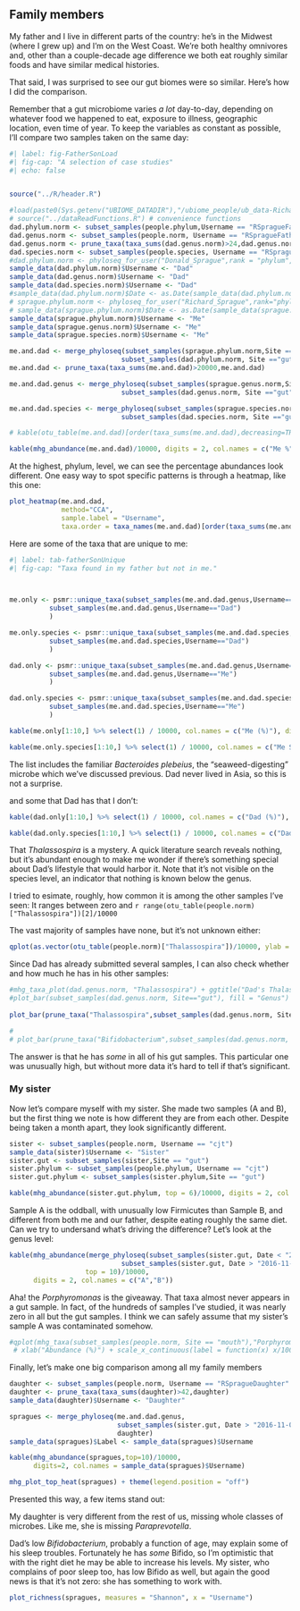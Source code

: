 ## Family members

My father and I live in different parts of the country: he's in the Midwest (where I grew up) and I'm on the West Coast. We're both healthy omnivores and, other than a couple-decade age difference we both eat roughly similar foods and have similar medical histories.

That said, I was surprised to see our gut biomes were so similar. Here's how I did the comparison.

Remember that a gut microbiome varies *a lot* day-to-day, depending on whatever food we happened to eat, exposure to illness, geographic location, even time of year. To keep the variables as constant as possible, I'll compare two samples taken on the same day:

```r
#| label: fig-FatherSonLoad
#| fig-cap: "A selection of case studies"
#| echo: false


source("../R/header.R")

```




```r

#load(paste0(Sys.getenv("UBIOME_DATADIR"),"/ubiome_people/ub_data-Richard_Sprague/derived/spragueAllRanks.RData"))
# source("../dataReadFunctions.R") # convenience functions
dad.phylum.norm <- subset_samples(people.phylum,Username == "RSpragueFather")
dad.genus.norm <- subset_samples(people.norm, Username == "RSpragueFather")
dad.genus.norm <- prune_taxa(taxa_sums(dad.genus.norm)>24,dad.genus.norm)
dad.species.norm <- subset_samples(people.species, Username == "RSpragueFather")
#dad.phylum.norm <- phyloseq_for_user("Donald_Sprague",rank = "phylum", count.normalized = TRUE)
sample_data(dad.phylum.norm)$Username <- "Dad"
sample_data(dad.genus.norm)$Username <- "Dad"
sample_data(dad.species.norm)$Username <- "Dad"
#sample_data(dad.phylum.norm)$Date <- as.Date(sample_data(dad.phylum.norm)$Date, origin = "1899-12-30")
# sprague.phylum.norm <- phyloseq_for_user("Richard_Sprague",rank="phylum",count.normalized = TRUE)
# sample_data(sprague.phylum.norm)$Date <- as.Date(sample_data(sprague.phylum.norm)$Date, origin = "1899-12-30")
sample_data(sprague.phylum.norm)$Username <- "Me"
sample_data(sprague.genus.norm)$Username <- "Me"
sample_data(sprague.species.norm)$Username <- "Me"

me.and.dad <- merge_phyloseq(subset_samples(sprague.phylum.norm,Site == "gut" & Date=="2016-08-08"),
                            subset_samples(dad.phylum.norm, Site =="gut" & Date == "2016-08-08"))
me.and.dad <- prune_taxa(taxa_sums(me.and.dad)>20000,me.and.dad)

me.and.dad.genus <- merge_phyloseq(subset_samples(sprague.genus.norm,Site == "gut" & Date=="2016-08-08"),
                            subset_samples(dad.genus.norm, Site =="gut" & Date == "2016-08-08"))

me.and.dad.species <- merge_phyloseq(subset_samples(sprague.species.norm,Site == "gut" & Date=="2016-08-08"),
                            subset_samples(dad.species.norm, Site =="gut" & Date == "2016-08-08"))

# kable(otu_table(me.and.dad)[order(taxa_sums(me.and.dad),decreasing=TRUE)]/10000, digits = 2,col.names = c("Dad %", "Me %"))

kable(mhg_abundance(me.and.dad)/10000, digits = 2, col.names = c("Me %", "Dad %"))

```

At the highest, phylum, level, we can see the percentage abundances look different. One easy way to spot specific patterns is through a heatmap, like this one:


```r
plot_heatmap(me.and.dad,
             method="CCA",
             sample.label = "Username",
             taxa.order = taxa_names(me.and.dad)[order(taxa_sums(me.and.dad),decreasing=FALSE)]) + theme(legend.position = "right")


```

Here are some of the taxa that are unique to me:

```r
#| label: tab-fatherSonUnique
#| fig-cap: "Taxa found in my father but not in me."



me.only <- psmr::unique_taxa(subset_samples(me.and.dad.genus,Username=="Me"),
          subset_samples(me.and.dad.genus,Username=="Dad")
          )

me.only.species <- psmr::unique_taxa(subset_samples(me.and.dad.species,Username=="Me"),
          subset_samples(me.and.dad.species,Username=="Dad")
          )

dad.only <- psmr::unique_taxa(subset_samples(me.and.dad.genus,Username=="Dad"),
          subset_samples(me.and.dad.genus,Username=="Me")
          )

dad.only.species <- psmr::unique_taxa(subset_samples(me.and.dad.species,Username=="Dad"),
          subset_samples(me.and.dad.species,Username=="Me")
          )

kable(me.only[1:10,] %>% select(1) / 10000, col.names = c("Me (%)"), digits = 2)

kable(me.only.species[1:10,] %>% select(1) / 10000, col.names = c("Me Species(%)"), digits = 2)
```

The list includes the familiar _Bacteroides plebeius_, the "seaweed-digesting" microbe which we've discussed previous. Dad never lived in Asia, so this is not a surprise.

and some that Dad has that I don't:
```r

kable(dad.only[1:10,] %>% select(1) / 10000, col.names = c("Dad (%)"), digits = 2)

kable(dad.only.species[1:10,] %>% select(1) / 10000, col.names = c("Dad Species (%)"), digits = 2)
```

That _Thalassospira_ is a mystery. A quick literature search reveals nothing, but it's abundant enough to make me wonder if there's something special about Dad's lifestyle that would harbor it. Note that it's not visible on the species level, an indicator that nothing is known below the genus.

I tried to esimate, roughly, how common it is among the other samples I've seen: It ranges between zero and ```r range(otu_table(people.norm)["Thalassospira"])[2]/10000```

The vast majority of samples have none, but it's not unknown either:

```r
qplot(as.vector(otu_table(people.norm)["Thalassospira"])/10000, ylab = "Number of Samples", xlab = "% Abundance", main = "Frequency of Thalassospira")
```

Since Dad has already submitted several samples, I can also check whether and how much he has in his other samples:

```r
#mhg_taxa_plot(dad.genus.norm, "Thalassospira") + ggtitle("Dad's Thalassospira")
#plot_bar(subset_samples(dad.genus.norm, Site=="gut"), fill = "Genus")
            
plot_bar(prune_taxa("Thalassospira",subset_samples(dad.genus.norm, Site =="gut")), x = "Label") + scale_y_continuous(labels=function(x)x/10000) +    ggtitle("Dad's Thalassospira") + ylab("Abundance (%)")

# 
# plot_bar(prune_taxa("Bifidobacterium",subset_samples(dad.genus.norm, Site =="gut")), x = "Label") + scale_y_continuous(labels=function(x)x/10000) +    ggtitle("Dad's Bifidobacterium") + ylab("Abundance (%)")

```
The answer is that he has _some_ in all of his gut samples. This particular one was unusually high, but without more data it's hard to tell if that's significant.

### My sister

Now let's compare myself with my sister. She made two samples (A and B), but the first thing we note is how different they are from each other. Despite being taken a month apart, they look significantly different.

```r
sister <- subset_samples(people.norm, Username == "cjt")
sample_data(sister)$Username <- "Sister"
sister.gut <- subset_samples(sister,Site == "gut")
sister.phylum <- subset_samples(people.phylum, Username == "cjt")
sister.gut.phylum <- subset_samples(sister.phylum,Site == "gut")

kable(mhg_abundance(sister.gut.phylum, top = 6)/10000, digits = 2, col.names = c("A","B"))
```

Sample A is the oddball, with unusually low Firmicutes than Sample B, and different from both me and our father, despite eating roughly the same diet. Can we try to undersand what's driving the difference? Let's look at the genus level:


```r
kable(mhg_abundance(merge_phyloseq(subset_samples(sister.gut, Date < "2016-11-01"),
                            subset_samples(sister.gut, Date > "2016-11-01")),
                   top = 10)/10000, 
      digits = 2, col.names = c("A","B"))
```

Aha! the _Porphyromonas_ is the giveaway. That taxa almost never appears in a gut sample. In fact, of the hundreds of samples I've studied, it was nearly zero in all but the gut samples. I think we can safely assume that my sister's sample A was contaminated somehow.

```r
#qplot(mhg_taxa(subset_samples(people.norm, Site == "mouth"),"Porphyromonas")$abundance, bins=50) + 
 # xlab("Abundance (%)") + scale_x_continuous(label = function(x) x/10000)
```

Finally, let's make one big comparison among all my family members

```r


daughter <- subset_samples(people.norm, Username == "RSpragueDaughter" & Site=="gut")
daughter <- prune_taxa(taxa_sums(daughter)>42,daughter)
sample_data(daughter)$Username <- "Daughter"

spragues <- merge_phyloseq(me.and.dad.genus,
                           subset_samples(sister.gut, Date > "2016-11-01"),
                           daughter)
sample_data(spragues)$Label <- sample_data(spragues)$Username

kable(mhg_abundance(spragues,top=10)/10000,
      digits=2, col.names = sample_data(spragues)$Username)

mhg_plot_top_heat(spragues) + theme(legend.position = "off")

```

Presented this way, a few items stand out:

My daughter is very different from the rest of us, missing whole classes of microbes. Like me, she is missing _Paraprevotella_.

Dad's low _Bifidobacterium_, probably a function of age, may explain some of his sleep troubles. Fortunately he has _some_ Bifido, so I'm optimistic that with the right diet he may be able to increase his levels.  My sister, who complains of poor sleep too, has low Bifido as well, but again the good news is that it's not zero: she has something to work with.


```r

plot_richness(spragues, measures = "Shannon", x = "Username")
```

